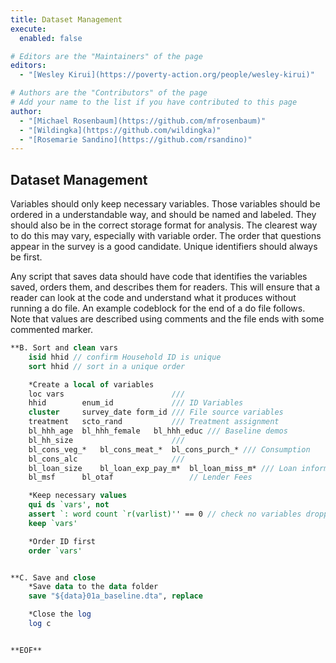```yaml
---
title: Dataset Management
execute: 
  enabled: false

# Editors are the "Maintainers" of the page
editors:
  - "[Wesley Kirui](https://poverty-action.org/people/wesley-kirui)"

# Authors are the "Contributors" of the page
# Add your name to the list if you have contributed to this page
author:
  - "[Michael Rosenbaum](https://github.com/mfrosenbaum)"
  - "[Wildingka](https://github.com/wildingka)"
  - "[Rosemarie Sandino](https://github.com/rsandino)"
---
```



## Dataset Management

Variables should only keep necessary variables. Those variables should be ordered in a understandable way, and should be named and labeled. They should also be in the correct storage format for analysis. The clearest way to do this may vary, especially with variable order. The order that questions appear in the survey is a good candidate. Unique identifiers should always be first.

Any script that saves data should have code that identifies the variables saved, orders them, and describes them for readers. This will ensure that a reader can look at the code and understand what it produces without running a do file. An example codeblock for the end of a do file follows. Note that values are described using comments and the file ends with some commented marker.

```stata
**B. Sort and clean vars
	isid hhid // confirm Household ID is unique
	sort hhid // sort in a unique order

	*Create a local of variables
	loc vars						///
	hhid		enum_id				/// ID Variables
	cluster		survey_date	form_id	/// File source variables
	treatment	scto_rand			/// Treatment assignment 
	bl_hhh_age	bl_hhh_female	bl_hhh_educ	/// Baseline demos
	bl_hh_size						/// 
	bl_cons_veg_*	bl_cons_meat_*	bl_cons_purch_*	/// Consumption
	bl_cons_alc						/// 
	bl_loan_size	bl_loan_exp_pay_m*	bl_loan_miss_m*	/// Loan information
	bl_msf		bl_otaf					// Lender Fees

	*Keep necessary values
	qui ds `vars', not
	assert `: word count `r(varlist)'' == 0 // check no variables dropped
	keep `vars'

	*Order ID first
	order `vars'


**C. Save and close
	*Save data to the data folder
	save "${data}01a_baseline.dta", replace

	*Close the log
	log c


**EOF**  
  
```